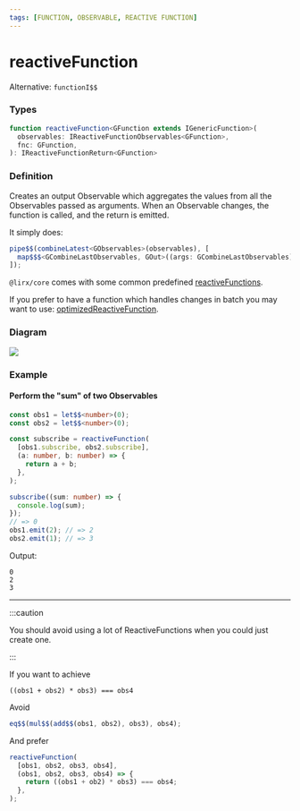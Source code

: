 ```yaml
---
tags: [FUNCTION, OBSERVABLE, REACTIVE FUNCTION]
---
```


# reactiveFunction

Alternative: `functionI$$`

### Types

```ts
function reactiveFunction<GFunction extends IGenericFunction>(
  observables: IReactiveFunctionObservables<GFunction>,
  fnc: GFunction,
): IReactiveFunctionReturn<GFunction>
```

### Definition

Creates an output Observable which aggregates the values from all the Observables passed as arguments.
When an Observable changes, the function is called, and the return is emitted.

It simply does:

```ts
pipe$$(combineLatest<GObservables>(observables), [
  map$$$<GCombineLastObservables, GOut>((args: GCombineLastObservables) => fnc(...(args as any))),
]);
```

`@lirx/core` comes with some common predefined [reactiveFunctions](/docs/tags/reactive-function/).


If you prefer to have a function which handles changes in batch you may want to use:
[optimizedReactiveFunction](/docs/reference/optimized-reactive-function/).

### Diagram

[![](https://mermaid.ink/img/pako:eNp9kUFrwzAMhf-K0KljHmyFXgwLJKy97rDtNO-g2OpmSOTMsQuj9L_PgQ6asO0kofe9h5COaINj1DjyZ2ax_ODpPVJvxMhAMXnrB5IENdAIoR05HqjtuJ6rzVxt5mpksskfeJel1CATvJytXi_C1WXWm4IVKWiv4L4CguvSzeMfX56nbeubqlqmari7NdL8qmyMLIeFK2HFtPnLtP7HtJ62QIU9x568Kzc9GgEwmD64Z4O6tI73lLtk0MipoHlwlHjrfAoR9Z66kRVSTuHpSyzqFDP_QOe_nKnTNxamnJA)](https://mermaid.live/edit#pako:eNp9kUFrwzAMhf-K0KljHmyFXgwLJKy97rDtNO-g2OpmSOTMsQuj9L_PgQ6asO0kofe9h5COaINj1DjyZ2ax_ODpPVJvxMhAMXnrB5IENdAIoR05HqjtuJ6rzVxt5mpksskfeJel1CATvJytXi_C1WXWm4IVKWiv4L4CguvSzeMfX56nbeubqlqmari7NdL8qmyMLIeFK2HFtPnLtP7HtJ62QIU9x568Kzc9GgEwmD64Z4O6tI73lLtk0MipoHlwlHjrfAoR9Z66kRVSTuHpSyzqFDP_QOe_nKnTNxamnJA)

### Example

#### Perform the "sum" of two Observables

```ts
const obs1 = let$$<number>(0);
const obs2 = let$$<number>(0);

const subscribe = reactiveFunction(
  [obs1.subscribe, obs2.subscribe],
  (a: number, b: number) => {
    return a + b;
  },
);

subscribe((sum: number) => {
  console.log(sum);
});
// => 0
obs1.emit(2); // => 2
obs2.emit(1); // => 3
```

Output:

```text
0
2
3
```

---

:::caution

You should avoid using a lot of ReactiveFunctions when you could just create one.

:::

If you want to achieve

```text
((obs1 + obs2) * obs3) === obs4
```

Avoid

```ts
eq$$(mul$$(add$$(obs1, obs2), obs3), obs4);
```

And prefer

```ts
reactiveFunction(
  [obs1, obs2, obs3, obs4],
  (obs1, obs2, obs3, obs4) => {
    return ((obs1 + ob2) * obs3) === obs4;
  },
);
```
